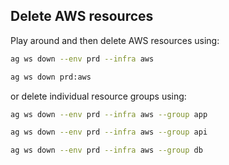 ## Delete AWS resources

Play around and then delete AWS resources using:

<CodeGroup>

```bash terminal
ag ws down --env prd --infra aws
```

```bash shorthand
ag ws down prd:aws
```

</CodeGroup>

or delete individual resource groups using:

<CodeGroup>

```bash app
ag ws down --env prd --infra aws --group app
```

```bash api
ag ws down --env prd --infra aws --group api
```

```bash database
ag ws down --env prd --infra aws --group db
```

</CodeGroup>
